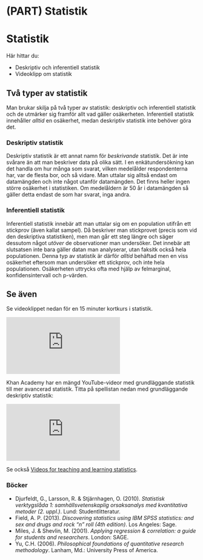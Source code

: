# (PART) Statistik {-}

# Statistik {#stats}

Här hittar du:

- Deskriptiv och inferentiell statistik
- Videoklipp om statistik

## Två typer av statistik

Man brukar skilja på två typer av statistik: deskriptiv och inferentiell statistik och de utmärker sig framför allt vad gäller osäkerheten. Inferentiell statistik innehåller *alltid* en osäkerhet, medan deskriptiv statistik inte behöver göra det.

### Deskriptiv statistik

Deskriptiv statistik är ett annat namn för *beskrivande* statistik. Det är inte svårare än att man beskriver data på olika sätt. I en enkätundersökning kan det handla om hur många som svarat, vilken medelålder respondenterna har, var de flesta bor, och så vidare. Man uttalar sig alltså endast om datamängden och inte något utanför datamängden. Det finns heller ingen större osäkerhet i statistiken. Om medelåldern är 50 år i datamängden så gäller detta endast de som har svarat, inga andra.

### Inferentiell statistik

Inferentiell statistik innebär att man uttalar sig om en population utifrån ett stickprov (även kallat sampel). Då beskriver man stickprovet (precis som vid den deskriptiva statistiken), men man går ett steg längre och säger dessutom något *utöver* de observationer man undersöker. Det innebär att slutsatsen inte bara gäller datan man analyserar, utan faksitk också hela populationen. Denna typ av statistik är därför *alltid* behäftad men en viss osäkerhet eftersom man undersöker ett stickprov, och inte hela populationen. Osäkerheten uttrycks ofta med hjälp av felmarginal, konfidensintervall och p-värden.

## Se även

Se videoklippet nedan för en 15 minuter kortkurs i statistik.

<iframe src="https://www.youtube.com/embed/sxQaBpKfDRk?rel=0" frameborder="0" class="mediaplayer videoplayer" allowfullscreen></iframe>

Khan Academy har en mängd YouTube-videor med grundläggande statistik till mer avancerad statistik. Titta på spellistan nedan med grundläggande deskriptiv statistik:

<iframe class="mediaplayer videoplayer" src="https://www.youtube.com/embed/uhxtUt_-GyM?list=PL1328115D3D8A2566" frameborder="0" allowfullscreen></iframe>

Se också [Videos for teaching and learning statistics](https://learnandteachstatistics.wordpress.com/2018/01/09/videos-for-teaching-and-learning-statistics/).

### Böcker

- Djurfeldt, G., Larsson, R. & Stjärnhagen, O. (2010). *Statistisk verktygslåda 1: samhällsvetenskaplig orsaksanalys med kvantitativa metoder (2. uppl.)*. Lund: Studentlitteratur.
- Field, A. P. (2013). *Discovering statistics using IBM SPSS statistics: and sex and drugs and rock “n” roll (4th edition)*. Los Angeles: Sage.
- Miles, J. & Shevlin, M. (2001). *Applying regression & correlation: a guide for students and researchers*. London: SAGE.
- Yu, C.H. (2006). *Philosophical foundations of quantitative research methodology*. Lanham, Md.: University Press of America.